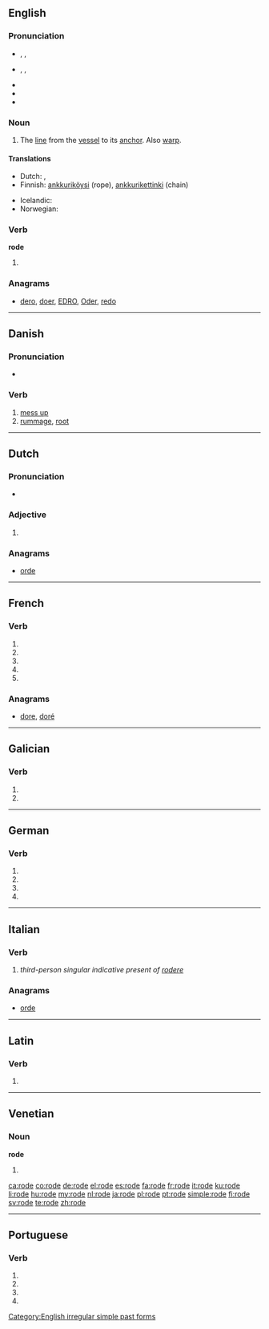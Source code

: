 ==English==

===Pronunciation===
* {{a|UK}} {{enPR|rōd}}, {{IPA|/ˈɹəʊd/}}, {{X-SAMPA|/r@Ud/}}
* {{a|US}} {{enPR|rōd}}, {{IPA|/ˈɹoʊd/}}, {{X-SAMPA|/roUd/}}
* {{audio|en-us-rode.ogg|Audio (US)}}
* {{rhymes|əʊd}}
* {{homophones|lang=en|road|rowed}}

===Noun===
{{en-noun}}

# {{context|nautical|lang=en}} The [[line]] from the [[vessel]] to its [[anchor]]. Also [[warp]].

====Translations====
{{trans-top|The line from the vessel to its anchor}}
* Dutch: {{t+|nl|reed}}, {{t+|nl|reden}}
* Finnish: [[ankkuriköysi]] (rope), [[ankkurikettinki]] (chain)
{{trans-mid}}
* Icelandic: {{t+|is|reið}}
* Norwegian: {{t+|no|red}}
{{trans-bottom}}

===Verb===
'''rode'''

# {{en-simple past of|ride}}

===Anagrams===
* [[dero#English|dero]], [[doer#English|doer]], [[EDRO#English|EDRO]], [[Oder#English|Oder]], [[redo#English|redo]]

[[Category:English irregular simple past forms]]

----

==Danish==
{{wikipedia|lang=da}}

===Pronunciation===
* {{IPA|/roːdə/|[ˈʁoːðə]|lang=da}}

===Verb===
{{da-verb|rod|rode|roder|rodede|har|rodet}}

# [[mess up]] {{qualifier|make a physical mess of}}
# [[rummage]], [[root]]

----

==Dutch==

===Pronunciation===
* {{IPA|/ˈroː.də/|lang=nl}}

===Adjective===
{{nl-adj-form}}

# {{nl-adj form of|f=infl|rood}}

===Anagrams===
* [[orde#Dutch|orde]]

----

==French==

===Verb===
{{fr-verb-form}}

# {{conjugation of|roder||1|s|pres|ind|lang=fr}}
# {{conjugation of|roder||3|s|pres|ind|lang=fr}}
# {{conjugation of|roder||1|s|pres|sub|lang=fr}}
# {{conjugation of|roder||1|s|pres|sub|lang=fr}}
# {{conjugation of|roder||2|s|imp|lang=fr}}

===Anagrams===
* [[dore#French|dore]], [[doré#French|doré]]

----

==Galician==

===Verb===
{{gl-verb-form}}

# {{conjugation of|rodar||lang=gl|1|s|pres|sub}}
# {{conjugation of|rodar||lang=gl|3|s|pres|sub}}

----

==German==

===Verb===
{{head|de}}

# {{de-verb form of|roden|1|s|g}}
# {{de-verb form of|roden|1|s|k1}}
# {{de-verb form of|roden|3|s|k1}}
# {{de-verb form of|roden|i|s}}

----

==Italian==

===Verb===
{{head|it|verb form}}

# ''third-person singular indicative present of [[rodere]]''

===Anagrams===
* [[orde#Italian|orde]]

----

==Latin==

===Verb===
{{la-verb-form|rōde}}

# {{conjugation of|rodo|rōdō|2|s|pres|act|imp|lang=la}}

----

==Venetian==

===Noun===
'''rode''' {{f}}

# {{plural of|roda|lang=vec}}

[[ca:rode]]
[[co:rode]]
[[de:rode]]
[[el:rode]]
[[es:rode]]
[[fa:rode]]
[[fr:rode]]
[[it:rode]]
[[ku:rode]]
[[li:rode]]
[[hu:rode]]
[[my:rode]]
[[nl:rode]]
[[ja:rode]]
[[pl:rode]]
[[pt:rode]]
[[simple:rode]]
[[fi:rode]]
[[sv:rode]]
[[te:rode]]
[[zh:rode]]

----
==Portuguese==

===Verb===
{{head|pt|verb form}}
# {{conjugation of|rodar||1|s|present|subjunctive|lang=pt}}
# {{conjugation of|rodar||3|s|present|subjunctive|lang=pt}}
# {{conjugation of|rodar||1|s|imperative|lang=pt}}
# {{conjugation of|rodar||3|s|imperative|lang=pt}}
{{rfc-auto}}